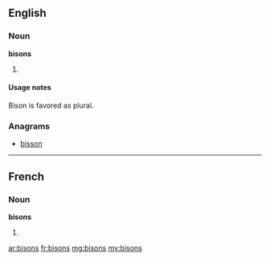 ==English==

===Noun===
'''bisons'''

# {{plural of|[[bison]]}}

====Usage notes====
Bison is favored as plural.

===Anagrams===
* [[bisson#English|bisson]]

----

==French==

===Noun===
'''bisons''' {{m|p}}

# {{plural of|[[bison#French|bison]]|lang=fr}}

[[ar:bisons]]
[[fr:bisons]]
[[mg:bisons]]
[[my:bisons]]